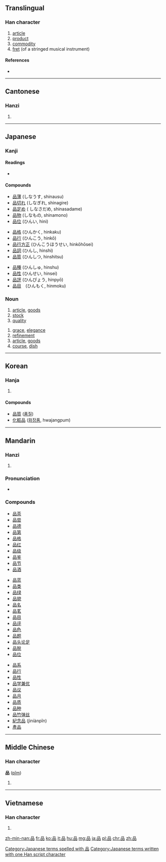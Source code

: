 {{also|晶|㗊}}
==Translingual==

===Han character===
{{Han char|rn=30|rad=口|as=06|sn=9|four=6066<sub>0</sub>|canj=口口口 (RRR)|ids=⿱[[口]][[吅]]}}

# [[article]]
# [[product]]
# [[commodity]]
# [[fret]] (of a stringed musical instrument)

====References====
* {{Han ref|kx=0188.120|dkj=03581|dj=0407.120|hdz=10615.100|uh=54C1|ud=21697|bh=AB7E|bd=43902}}

----

==Cantonese==

===Hanzi===
{{yue-hanzi|jyut=[[ban2]]|y=ban2}}

# {{defn|lang=yue|sort=口06}}

----

==Japanese==

===Kanji===
{{ja-kanji|grade=3|rs=口06}}

====Readings====
* {{ja-readings|on=[[ひん]] ([[hin]]), [[ほん]] ([[hon]])|kun=[[しな]] ([[shina]])}}

====Compounds====
{{top3}}
* [[品薄]] (しなうす, shinausu)
* [[品切れ]] (しなぎれ, shinagire)
* [[品定め]] ( しなさだめ, shinasadame)
* [[品物]] (しなもの, shinamono)
* [[品位]] (ひんい, hini)
{{mid3}}
* [[品格]] (ひんかく, hinkaku)
* [[品行]] (ひんこう, hinkō)
* [[品行方正]] (ひんこうほうせい, hinkōhōsei)
* [[品詞]] (ひんし, hinshi)
* [[品質]] (ひんしつ, hinshitsu)
{{mid3}}
* [[品種]] (ひんしゅ, hinshu)
* [[品性]] (ひんせい, hinsei)
* [[品評]] (ひんぴょう, hinpyō)
* [[品目]]　(ひんもく, hinmoku)
{{bottom}}

===Noun===
{{ja-noun|k|hira=しな|rom=shina}}

# [[article]], [[goods]]
# [[stock]]
# [[quality]]
{{ja-noun|k|hira=ひん|rom=hin}}
# [[grace]], [[elegance]]
# [[refinement]]
# [[article]], [[goods]]
# [[course]], [[dish]]

[[Category:Japanese terms spelled with 品]]
[[Category:Japanese terms written with one Han script character]]

----

==Korean==

===Hanja===
{{ko-hanja|hangeul=품|rv=pum|mr=p'um|eumhun=물건|ehrv=mulgeon|ehmr=mulgŏn|ehy=mwulken}}

# {{defn|lang=ko|sort=口06}}

====Compounds====
* [[品質]] ([[품질]])
* [[化粧品]] ([[화장품]], hwajangpum)

----

==Mandarin==

===Hanzi===
{{cmn-hanzi|pin=[[pǐn]] ([[pin3]])|wg=p'in<sup>3</sup>}}

# {{defn|lang=cmn|sort=口06}}

===Pronunciation===
* {{audio|Zh-pin.ogg|audio (China)|lang=cmn}}

===Compounds===
{{top3}}
* [[品茶]]
* [[品尝]]
* [[品德]]
* [[品第]]
* [[品格]]
* [[品红]]
* [[品级]]
* [[品鉴]]
* [[品节]]
* [[品酒]]
{{mid3}}
* [[品蓝]]
* [[品类]]
* [[品绿]]
* [[品貌]]
* [[品名]]
* [[品茗]]
* [[品目]]
* [[品评]]
* [[品色]]
* [[品题]]
* [[品头论足]]
* [[品脱]]
* [[品位]]
{{mid3}}
* [[品系]]
* [[品行]]
* [[品性]]
* [[品学兼优]]
* [[品议]]
* [[品月]]
* [[品质]]
* [[品种]]
* [[品竹弹丝]]
* [[紀念品]] (jìniànpǐn)
* [[產品]]
{{bottom}}

----

==Middle Chinese==

===Han character===
'''品''' ([[pǐm]])

# {{defn|lang=ltc|sort=口06}}

----

==Vietnamese==

===Han character===
{{vi-hantu|[[phẩm]]|rs=口06}}

# {{defn|lang=vi|sort=口06}}

[[zh-min-nan:品]]
[[fr:品]]
[[ko:品]]
[[it:品]]
[[hu:品]]
[[mg:品]]
[[ja:品]]
[[pl:品]]
[[chr:品]]
[[zh:品]]